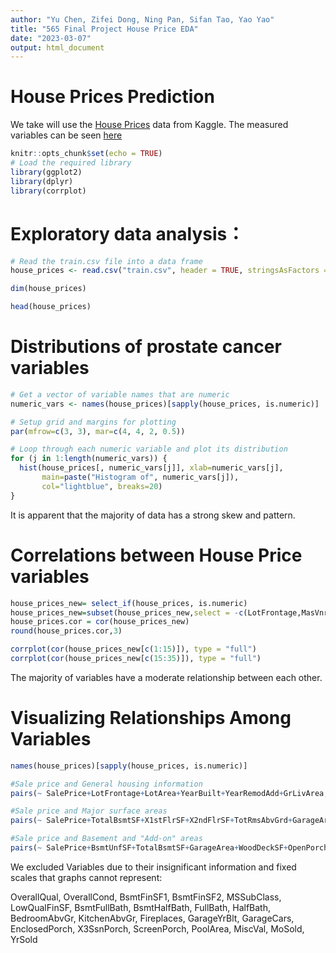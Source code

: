 ```yaml
---
author: "Yu Chen, Zifei Dong, Ning Pan, Sifan Tao, Yao Yao"
title: "565 Final Project House Price EDA"
date: "2023-03-07"
output: html_document
---
```



House Prices Prediction
===

We take will use the [House Prices](https://www.kaggle.com/competitions/house-prices-advanced-regression-techniques/data) data from Kaggle. The measured variables can be seen [here](https://github.com/Agaresd47/House_Price_Prediction/blob/main/house-prices-advanced-regression-techniques/Data%20Description.pdf)
```r
knitr::opts_chunk$set(echo = TRUE)
# Load the required library
library(ggplot2)
library(dplyr)
library(corrplot)
```




Exploratory data analysis：
===

```r
# Read the train.csv file into a data frame
house_prices <- read.csv("train.csv", header = TRUE, stringsAsFactors = FALSE)

dim(house_prices)
```


```r
head(house_prices)
```




Distributions of prostate cancer variables
===
```r
# Get a vector of variable names that are numeric
numeric_vars <- names(house_prices)[sapply(house_prices, is.numeric)]

# Setup grid and margins for plotting
par(mfrow=c(3, 3), mar=c(4, 4, 2, 0.5))

# Loop through each numeric variable and plot its distribution
for (j in 1:length(numeric_vars)) {
  hist(house_prices[, numeric_vars[j]], xlab=numeric_vars[j],
       main=paste("Histogram of", numeric_vars[j]),
       col="lightblue", breaks=20)
}
```

It is apparent that the majority of data has a strong skew and pattern. 

Correlations between House Price variables
===

```r

house_prices_new= select_if(house_prices, is.numeric)
house_prices_new=subset(house_prices_new,select = -c(LotFrontage,MasVnrArea,GarageYrBlt) )
house_prices.cor = cor(house_prices_new)
round(house_prices.cor,3)
```


```r

corrplot(cor(house_prices_new[c(1:15)]), type = "full")
corrplot(cor(house_prices_new[c(15:35)]), type = "full")
```

The majority of variables have a moderate relationship between each other. 


Visualizing Relationships Among Variables
===

```r
names(house_prices)[sapply(house_prices, is.numeric)]
```


```r
#Sale price and General housing information
pairs(~ SalePrice+LotFrontage+LotArea+YearBuilt+YearRemodAdd+GrLivArea, data=house_prices)

#Sale price and Major surface areas
pairs(~ SalePrice+TotalBsmtSF+X1stFlrSF+X2ndFlrSF+TotRmsAbvGrd+GarageArea, data=house_prices)

#Sale price and Basement and "Add-on" areas 
pairs(~ SalePrice+BsmtUnfSF+TotalBsmtSF+GarageArea+WoodDeckSF+OpenPorchSF, data=house_prices)

```

We excluded Variables due to their insignificant information and fixed scales that graphs cannot represent: 

OverallQual, OverallCond, BsmtFinSF1, BsmtFinSF2, MSSubClass, LowQualFinSF, BsmtFullBath, BsmtHalfBath, FullBath, HalfBath, BedroomAbvGr, KitchenAbvGr, Fireplaces, GarageYrBlt, GarageCars, EnclosedPorch, X3SsnPorch, ScreenPorch, PoolArea, MiscVal, MoSold, YrSold



